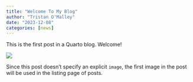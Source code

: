 ```yaml
---
title: "Welcome To My Blog"
author: "Tristan O'Malley"
date: "2023-12-08"
categories: [news]
---
```


This is the first post in a Quarto blog. Welcome!

![](thumbnail.jpg)

Since this post doesn't specify an explicit `image`, the first image in the post will be used in the listing page of posts.
